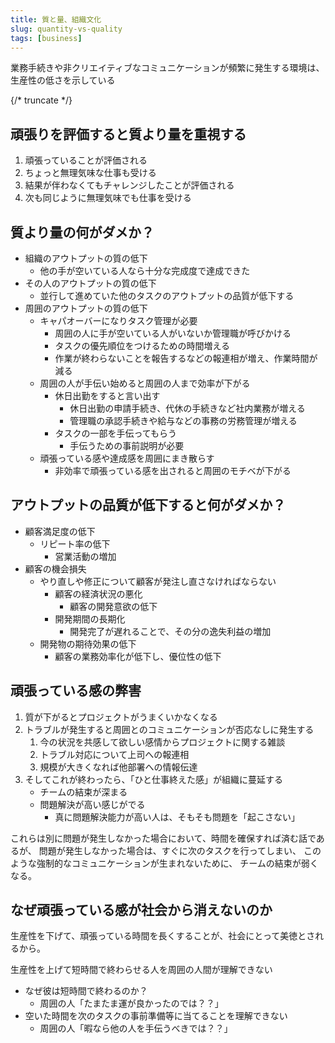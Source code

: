 ```yaml
---
title: 質と量、組織文化
slug: quantity-vs-quality
tags: [business]
---
```



業務手続きや非クリエイティブなコミュニケーションが頻繁に発生する環境は、生産性の低さを示している

{/* truncate */}

## 頑張りを評価すると質より量を重視する

1. 頑張っていることが評価される
2. ちょっと無理気味な仕事も受ける
3. 結果が伴わなくてもチャレンジしたことが評価される
4. 次も同じように無理気味でも仕事を受ける

## 質より量の何がダメか？

- 組織のアウトプットの質の低下
    - 他の手が空いている人なら十分な完成度で達成できた
- その人のアウトプットの質の低下
    - 並行して進めていた他のタスクのアウトプットの品質が低下する
- 周囲のアウトプットの質の低下
    - キャパオーバーになりタスク管理が必要
        - 周囲の人に手が空いている人がいないか管理職が呼びかける
        - タスクの優先順位をつけるための時間増える
        - 作業が終わらないことを報告するなどの報連相が増え、作業時間が減る
    - 周囲の人が手伝い始めると周囲の人まで効率が下がる
        - 休日出勤をすると言い出す
            - 休日出勤の申請手続き、代休の手続きなど社内業務が増える
            - 管理職の承認手続きや給与などの事務の労務管理が増える
        - タスクの一部を手伝ってもらう
            - 手伝うための事前説明が必要
    - 頑張っている感や達成感を周囲にまき散らす
        - 非効率で頑張っている感を出されると周囲のモチベが下がる


## アウトプットの品質が低下すると何がダメか？

- 顧客満足度の低下
    - リピート率の低下
        - 営業活動の増加
- 顧客の機会損失
    - やり直しや修正について顧客が発注し直さなければならない
        - 顧客の経済状況の悪化
            - 顧客の開発意欲の低下
        - 開発期間の長期化
            - 開発完了が遅れることで、その分の逸失利益の増加
    - 開発物の期待効果の低下
        - 顧客の業務効率化が低下し、優位性の低下


## 頑張っている感の弊害

1. 質が下がるとプロジェクトがうまくいかなくなる
2. トラブルが発生すると周囲とのコミュニケーションが否応なしに発生する
    1. 今の状況を共感して欲しい感情からプロジェクトに関する雑談
    2. トラブル対応について上司への報連相
    3. 規模が大きくなれば他部署への情報伝達
3. そしてこれが終わったら、「ひと仕事終えた感」が組織に蔓延する
    - チームの結束が深まる
    - 問題解決が高い感じがでる
        - 真に問題解決能力が高い人は、そもそも問題を「起こさない」

これらは別に問題が発生しなかった場合において、時間を確保すれば済む話であるが、
問題が発生しなかった場合は、すぐに次のタスクを行ってしまい、
このような強制的なコミュニケーションが生まれないために、
チームの結束が弱くなる。


## なぜ頑張っている感が社会から消えないのか

生産性を下げて、頑張っている時間を長くすることが、社会にとって美徳とされるから。

生産性を上げて短時間で終わらせる人を周囲の人間が理解できない
- なぜ彼は短時間で終わるのか？
    - 周囲の人「たまたま運が良かったのでは？？」
- 空いた時間を次のタスクの事前準備等に当てることを理解できない
    - 周囲の人「暇なら他の人を手伝うべきでは？？」